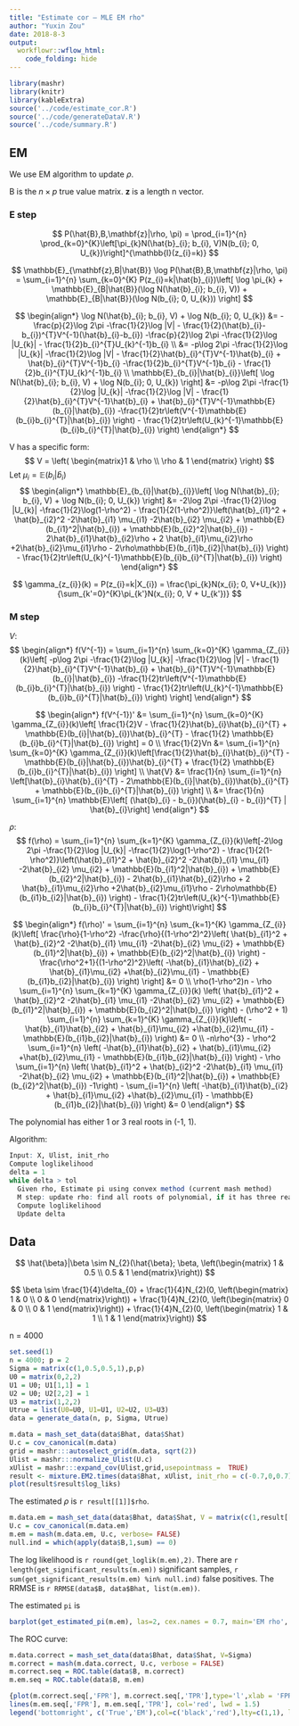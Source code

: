 ```yaml
---
title: "Estimate cor — MLE EM rho"
author: "Yuxin Zou"
date: 2018-8-3
output: 
  workflowr::wflow_html:
    code_folding: hide
---
```


```r
library(mashr)
library(knitr)
library(kableExtra)
source('../code/estimate_cor.R')
source('../code/generateDataV.R')
source('../code/summary.R')
```

## EM

We use EM algorithm to update $\rho$.

B is the $n\times p$ true value matrix. $\mathbf{z}$ is a length n vector.

### E step

$$
P(\hat{B},B,\mathbf{z}|\rho, \pi) = \prod_{i=1}^{n} \prod_{k=0}^{K}\left[\pi_{k}N(\hat{b}_{i}; b_{i}, V)N(b_{i}; 0, U_{k})\right]^{\mathbb{I}(z_{i}=k)}
$$

$$
\mathbb{E}_{\mathbf{z},B|\hat{B}} \log P(\hat{B},B,\mathbf{z}|\rho, \pi) = \sum_{i=1}^{n} \sum_{k=0}^{K} P(z_{i}=k|\hat{b}_{i})\left[ \log \pi_{k} + \mathbb{E}_{B|\hat{B}}(\log N(\hat{b}_{i}; b_{i}, V)) + \mathbb{E}_{B|\hat{B}}(\log N(b_{i}; 0, U_{k})) \right]
$$

$$
\begin{align*}
\log N(\hat{b}_{i}; b_{i}, V) + \log N(b_{i}; 0, U_{k}) &= -\frac{p}{2}\log 2\pi -\frac{1}{2}\log |V| - \frac{1}{2}(\hat{b}_{i}-b_{i})^{T}V^{-1}(\hat{b}_{i}-b_{i}) -\frac{p}{2}\log 2\pi -\frac{1}{2}\log |U_{k}| - \frac{1}{2}b_{i}^{T}U_{k}^{-1}b_{i} \\
&= -p\log 2\pi -\frac{1}{2}\log |U_{k}| -\frac{1}{2}\log |V| - \frac{1}{2}\hat{b}_{i}^{T}V^{-1}\hat{b}_{i} + \hat{b}_{i}^{T}V^{-1}b_{i} -\frac{1}{2}b_{i}^{T}V^{-1}b_{i} - \frac{1}{2}b_{i}^{T}U_{k}^{-1}b_{i} \\
\mathbb{E}_{b_{i}|\hat{b}_{i}}\left[ \log N(\hat{b}_{i}; b_{i}, V) + \log N(b_{i}; 0, U_{k}) \right] &= -p\log 2\pi -\frac{1}{2}\log |U_{k}| -\frac{1}{2}\log |V| - \frac{1}{2}\hat{b}_{i}^{T}V^{-1}\hat{b}_{i} + \hat{b}_{i}^{T}V^{-1}\mathbb{E}(b_{i}|\hat{b}_{i}) -\frac{1}{2}tr\left(V^{-1}\mathbb{E}(b_{i}b_{i}^{T}|\hat{b}_{i}) \right) - \frac{1}{2}tr\left(U_{k}^{-1}\mathbb{E}(b_{i}b_{i}^{T}|\hat{b}_{i}) \right)
\end{align*}
$$

V has a specific form:
$$
V = \left( \begin{matrix}1 & \rho \\ \rho & 1 \end{matrix} \right)
$$
Let $\mu_{i} = \mathbb{E}(b_{i}|\hat{b}_{i})$
$$
\begin{align*}
\mathbb{E}_{b_{i}|\hat{b}_{i}}\left[ \log N(\hat{b}_{i}; b_{i}, V) + \log N(b_{i}; 0, U_{k}) \right] &= -2\log 2\pi -\frac{1}{2}\log |U_{k}| -\frac{1}{2}\log(1-\rho^2) - \frac{1}{2(1-\rho^2)}\left(\hat{b}_{i1}^2 + \hat{b}_{i2}^2 -2\hat{b}_{i1} \mu_{i1} -2\hat{b}_{i2} \mu_{i2} + \mathbb{E}(b_{i1}^2|\hat{b}_{i}) + \mathbb{E}(b_{i2}^2|\hat{b}_{i}) - 2\hat{b}_{i1}\hat{b}_{i2}\rho + 2 \hat{b}_{i1}\mu_{i2}\rho +2\hat{b}_{i2}\mu_{i1}\rho - 2\rho\mathbb{E}(b_{i1}b_{i2}|\hat{b}_{i}) \right) -  \frac{1}{2}tr\left(U_{k}^{-1}\mathbb{E}(b_{i}b_{i}^{T}|\hat{b}_{i}) \right)
\end{align*}
$$

$$
\gamma_{z_{i}}(k) = P(z_{i}=k|X_{i}) = \frac{\pi_{k}N(x_{i}; 0, V+U_{k})}{\sum_{k'=0}^{K}\pi_{k'}N(x_{i}; 0, V + U_{k'})}
$$

### M step

$V$:
$$
\begin{align*}
f(V^{-1}) = \sum_{i=1}^{n} \sum_{k=0}^{K} \gamma_{Z_{i}}(k)\left[ -p\log 2\pi -\frac{1}{2}\log |U_{k}| -\frac{1}{2}\log |V| - \frac{1}{2}\hat{b}_{i}^{T}V^{-1}\hat{b}_{i} + \hat{b}_{i}^{T}V^{-1}\mathbb{E}(b_{i}|\hat{b}_{i}) -\frac{1}{2}tr\left(V^{-1}\mathbb{E}(b_{i}b_{i}^{T}|\hat{b}_{i}) \right) - \frac{1}{2}tr\left(U_{k}^{-1}\mathbb{E}(b_{i}b_{i}^{T}|\hat{b}_{i}) \right) \right]
\end{align*}
$$

$$
\begin{align*}
f(V^{-1})' &= \sum_{i=1}^{n} \sum_{k=0}^{K} \gamma_{Z_{i}}(k)\left[ \frac{1}{2}V - \frac{1}{2}\hat{b}_{i}\hat{b}_{i}^{T} + \mathbb{E}(b_{i}|\hat{b}_{i})\hat{b}_{i}^{T} - \frac{1}{2} \mathbb{E}(b_{i}b_{i}^{T}|\hat{b}_{i}) \right] = 0 \\
\frac{1}{2}Vn &= \sum_{i=1}^{n} \sum_{k=0}^{K} \gamma_{Z_{i}}(k)\left[\frac{1}{2}\hat{b}_{i}\hat{b}_{i}^{T} - \mathbb{E}(b_{i}|\hat{b}_{i})\hat{b}_{i}^{T} + \frac{1}{2} \mathbb{E}(b_{i}b_{i}^{T}|\hat{b}_{i}) \right] \\
\hat{V} &= \frac{1}{n} \sum_{i=1}^{n} \left[\hat{b}_{i}\hat{b}_{i}^{T} - 2\mathbb{E}(b_{i}|\hat{b}_{i})\hat{b}_{i}^{T} + \mathbb{E}(b_{i}b_{i}^{T}|\hat{b}_{i}) \right] \\
&= \frac{1}{n} \sum_{i=1}^{n} \mathbb{E}\left[ (\hat{b}_{i} - b_{i})(\hat{b}_{i} - b_{i})^{T} | \hat{b}_{i}\right]
\end{align*}
$$


$\rho$:
$$
f(\rho) = \sum_{i=1}^{n} \sum_{k=1}^{K} \gamma_{Z_{i}}(k)\left[-2\log 2\pi -\frac{1}{2}\log |U_{k}| -\frac{1}{2}\log(1-\rho^2) - \frac{1}{2(1-\rho^2)}\left(\hat{b}_{i1}^2 + \hat{b}_{i2}^2 -2\hat{b}_{i1} \mu_{i1} -2\hat{b}_{i2} \mu_{i2} + \mathbb{E}(b_{i1}^2|\hat{b}_{i}) + \mathbb{E}(b_{i2}^2|\hat{b}_{i}) - 2\hat{b}_{i1}\hat{b}_{i2}\rho + 2 \hat{b}_{i1}\mu_{i2}\rho +2\hat{b}_{i2}\mu_{i1}\rho - 2\rho\mathbb{E}(b_{i1}b_{i2}|\hat{b}_{i}) \right) -  \frac{1}{2}tr\left(U_{k}^{-1}\mathbb{E}(b_{i}b_{i}^{T}|\hat{b}_{i}) \right)\right]
$$

$$
\begin{align*}
f(\rho)' = \sum_{i=1}^{n} \sum_{k=1}^{K} \gamma_{Z_{i}}(k)\left[ \frac{\rho}{1-\rho^2} -\frac{\rho}{(1-\rho^2)^2}\left( \hat{b}_{i1}^2 + \hat{b}_{i2}^2 -2\hat{b}_{i1} \mu_{i1} -2\hat{b}_{i2} \mu_{i2} + \mathbb{E}(b_{i1}^2|\hat{b}_{i}) + \mathbb{E}(b_{i2}^2|\hat{b}_{i}) \right) -\frac{\rho^2+1}{(1-\rho^2)^2}\left( -\hat{b}_{i1}\hat{b}_{i2} + \hat{b}_{i1}\mu_{i2} +\hat{b}_{i2}\mu_{i1} - \mathbb{E}(b_{i1}b_{i2}|\hat{b}_{i}) \right) \right] &= 0 \\
\rho(1-\rho^2)n - \rho \sum_{i=1}^{n} \sum_{k=1}^{K} \gamma_{Z_{i}}(k) \left( \hat{b}_{i1}^2 + \hat{b}_{i2}^2 -2\hat{b}_{i1} \mu_{i1} -2\hat{b}_{i2} \mu_{i2} + \mathbb{E}(b_{i1}^2|\hat{b}_{i}) + \mathbb{E}(b_{i2}^2|\hat{b}_{i}) \right) - (\rho^2 + 1) \sum_{i=1}^{n} \sum_{k=1}^{K} \gamma_{Z_{i}}(k)\left( -\hat{b}_{i1}\hat{b}_{i2} + \hat{b}_{i1}\mu_{i2} +\hat{b}_{i2}\mu_{i1} - \mathbb{E}(b_{i1}b_{i2}|\hat{b}_{i}) \right) &= 0 \\
-n\rho^{3} - \rho^2 \sum_{i=1}^{n} \left( -\hat{b}_{i1}\hat{b}_{i2} + \hat{b}_{i1}\mu_{i2} +\hat{b}_{i2}\mu_{i1} - \mathbb{E}(b_{i1}b_{i2}|\hat{b}_{i}) \right) - \rho \sum_{i=1}^{n} \left( \hat{b}_{i1}^2 + \hat{b}_{i2}^2 -2\hat{b}_{i1} \mu_{i1} -2\hat{b}_{i2} \mu_{i2} + \mathbb{E}(b_{i1}^2|\hat{b}_{i}) + \mathbb{E}(b_{i2}^2|\hat{b}_{i}) -1\right) - \sum_{i=1}^{n} \left( -\hat{b}_{i1}\hat{b}_{i2} + \hat{b}_{i1}\mu_{i2} +\hat{b}_{i2}\mu_{i1} - \mathbb{E}(b_{i1}b_{i2}|\hat{b}_{i}) \right) &= 0
\end{align*}
$$

The polynomial has either 1 or 3 real roots in (-1, 1).

Algorithm: 
```r
Input: X, Ulist, init_rho
Compute loglikelihood
delta = 1
while delta > tol
  Given rho, Estimate pi using convex method (current mash method)
  M step: update rho: find all roots of polynomial, if it has three real roots, choose the one with higher loglikelihood.
  Compute loglikelihood
  Update delta
```

## Data

$$
\hat{\beta}|\beta \sim N_{2}(\hat{\beta}; \beta, \left(\begin{matrix} 1 & 0.5 \\
                                          0.5 & 1 \end{matrix}\right))
$$

$$
\beta \sim \frac{1}{4}\delta_{0} + \frac{1}{4}N_{2}(0, \left(\begin{matrix} 1 & 0 \\
                                          0 & 0 \end{matrix}\right)) + \frac{1}{4}N_{2}(0, \left(\begin{matrix} 0 & 0 \\
                                          0 & 1 \end{matrix}\right)) + \frac{1}{4}N_{2}(0, \left(\begin{matrix} 1 & 1 \\
                                          1 & 1 \end{matrix}\right))
$$

n = 4000

```r
set.seed(1)
n = 4000; p = 2
Sigma = matrix(c(1,0.5,0.5,1),p,p)
U0 = matrix(0,2,2)
U1 = U0; U1[1,1] = 1
U2 = U0; U2[2,2] = 1
U3 = matrix(1,2,2)
Utrue = list(U0=U0, U1=U1, U2=U2, U3=U3)
data = generate_data(n, p, Sigma, Utrue)
```

```r
m.data = mash_set_data(data$Bhat, data$Shat)
U.c = cov_canonical(m.data)
grid = mashr:::autoselect_grid(m.data, sqrt(2))
Ulist = mashr:::normalize_Ulist(U.c)
xUlist = mashr:::expand_cov(Ulist,grid,usepointmass =  TRUE)
result <- mixture.EM2.times(data$Bhat, xUlist, init_rho = c(-0.7,0,0.7), grid=1)
plot(result$result$log_liks)
```
The estimated $\rho$ is `r result[[1]]$rho`.

```r
m.data.em = mash_set_data(data$Bhat, data$Shat, V = matrix(c(1,result[[1]]$rho,result[[1]]$rho,1),2,2))
U.c = cov_canonical(m.data.em)
m.em = mash(m.data.em, U.c, verbose= FALSE)
null.ind = which(apply(data$B,1,sum) == 0)
```

The log likelihood is `r round(get_loglik(m.em),2)`. There are `r length(get_significant_results(m.em))` significant samples, `r sum(get_significant_results(m.em) %in% null.ind)` false positives. The RRMSE is `r RRMSE(data$B, data$Bhat, list(m.em))`.

The estimated `pi` is
```r
barplot(get_estimated_pi(m.em), las=2, cex.names = 0.7, main='EM rho', ylim=c(0,0.8))
```

The ROC curve:
```r
m.data.correct = mash_set_data(data$Bhat, data$Shat, V=Sigma)
m.correct = mash(m.data.correct, U.c, verbose = FALSE)
m.correct.seq = ROC.table(data$B, m.correct)
m.em.seq = ROC.table(data$B, m.em)
```

```r
{plot(m.correct.seq[,'FPR'], m.correct.seq[,'TPR'],type='l',xlab = 'FPR', ylab='TPR', main='True Positive vs False Positive', cex=1.5, lwd = 1.5)
lines(m.em.seq[,'FPR'], m.em.seq[,'TPR'], col='red', lwd = 1.5)
legend('bottomright', c('True','EM'),col=c('black','red'),lty=c(1,1), lwd=c(1.5,1.5))}
```


